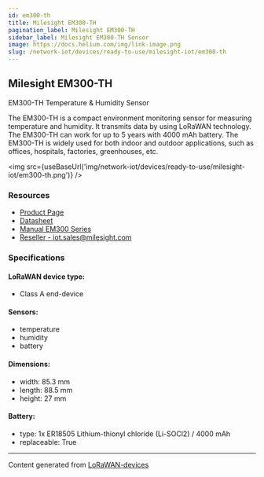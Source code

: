 ```yaml
---
id: em300-th
title: Milesight EM300-TH
pagination_label: Milesight EM300-TH
sidebar_label: Milesight EM300-TH Sensor
image: https://docs.helium.com/img/link-image.png
slug: /network-iot/devices/ready-to-use/milesight-iot/em300-th
---
```



<LegacyContentBanner />

## Milesight EM300-TH

EM300-TH Temperature & Humidity Sensor

The EM300-TH is a compact environment monitoring sensor for measuring temperature and humidity. It
transmits data by using LoRaWAN technology. The EM300-TH can work for up to 5 years with 4000 mAh
battery. The EM300-TH is widely used for both indoor and outdoor applications, such as offices,
hospitals, factories, greenhouses, etc.

<img src={useBaseUrl('img/network-iot/devices/ready-to-use/milesight-iot/em300-th.png')} />

### Resources

- [Product Page](https://www.milesight-iot.com/lorawan/sensor/em300-th/)
- [Datasheet](https://resource.milesight-iot.com/milesight/document/em300-th-datasheet-en.pdf)
- [Manual EM300 Series](https://resource.milesight.com/milesight/iot/document/em300-series-user-guide-en.pdf)
- [Reseller - iot.sales@milesight.com](https://www.milesight-iot.com/contact-us/)

### Specifications

#### LoRaWAN device type:

- Class A end-device

#### Sensors:

- temperature
- humidity
- battery

#### Dimensions:

- width: 85.3 mm
- length: 88.5 mm
- height: 27 mm

#### Battery:

- type: 1x ER18505 Lithium-thionyl chloride (Li-SOCl2) / 4000 mAh
- replaceable: True

---

Content generated from [LoRaWAN-devices](https://github.com/TheThingsNetwork/lorawan-devices)
